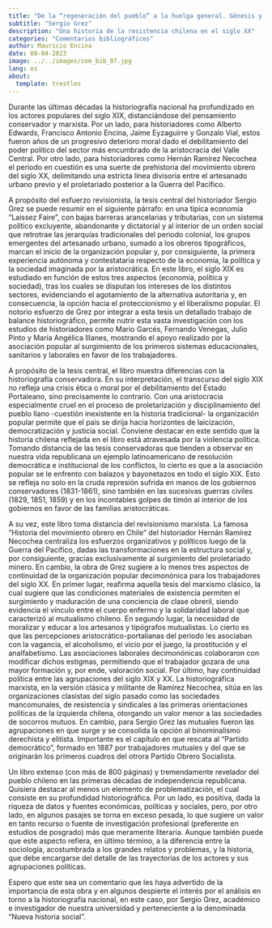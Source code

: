 ```yaml
---
title: "De la “regeneración del pueblo” a la huelga general. Génesis y evolución del movimiento popular en Chile (1810-1890)"
subtitle: "Sergio Grez"
description: "Una historia de la resistencia chilena en el siglo XX"
categories: "Comentarios bibliográficos"
author: Mauricio Encina
date: 08-04-2023
image: ../../images/com_bib_07.jpg
lang: es
about: 
  template: trestles
---
```


Durante las últimas décadas la historiografía nacional ha profundizado en los actores populares del siglo XIX, distanciándose del pensamiento conservador y marxista. Por un lado, para historiadores como Alberto Edwards, Francisco Antonio Encina, Jaime Eyzaguirre y Gonzalo Vial, estos fueron años de un progresivo deterioro moral dado el debilitamiento del poder político del sector más encumbrado de la aristocracia del Valle Central. Por otro lado, para historiadores como Hernán Ramírez Necochea el periodo en cuestión es una suerte de prehistoria del movimiento obrero del siglo XX, delimitando una estricta línea divisoria entre el artesanado urbano previo y el proletariado posterior a la Guerra del Pacífico.

A propósito del esfuerzo revisionista, la tesis central del historiador Sergio Grez se puede resumir en el siguiente párrafo: en una típica economía "Laissez Faire", con bajas barreras arancelarias y tributarias, con un sistema político excluyente, abandonante y dictatorial y al interior de un orden social que retrotrae las jerarquías tradicionales del periodo colonial, los grupos emergentes del artesanado urbano, sumado a los obreros tipográficos, marcan el inicio de la organización popular y, por consiguiente, la primera experiencia autónoma y contestataria respecto de la economía, la política y la sociedad imaginada por la aristocrática. En este libro, el siglo XIX es estudiado en función de estos tres aspectos (economía, política y sociedad), tras los cuales se disputan los intereses de los distintos sectores, evidenciando el agotamiento de la alternativa autoritaria y, en consecuencia, la opción hacia el proteccionismo y el liberalismo popular. El notorio esfuerzo de Grez por integrar a esta tesis un detallado trabajo de balance historiográfico, permite nutrir esta vasta investigación con los estudios de historiadores como Mario Garcés, Fernando Venegas, Julio Pinto y María Angélica Illanes, mostrando el apoyo realizado por la asociación popular al surgimiento de los primeros sistemas educacionales, sanitarios y laborales en favor de los trabajadores.

A propósito de la tesis central, el libro muestra diferencias con la historiografía conservadora. En su interpretación, el transcurso del siglo XIX no refleja una crisis ética o moral por el debilitamiento del Estado Portaleano, sino precisamente lo contrario. Con una aristocracia especialmente cruel en el proceso de proletarización y disciplinamiento del pueblo llano -cuestión inexistente en la historia tradicional- la organización popular permite que el país se dirija hacia horizontes de laicización, democratización y justicia social. Conviene destacar en este sentido que la historia chilena reflejada en el libro está atravesada por la violencia política. Tomando distancia de las tesis conservadoras que tienden a observar en nuestra vida republicana un ejemplo latinoamericano de resolución democrática e institucional de los conflictos, lo cierto es que a la asociación popular se le enfrento con balazos y bayonetazos en todo el siglo XIX. Esto se refleja no solo en la cruda represión sufrida en manos de los gobiernos conservadores (1831-1861), sino también en las sucesivas guerras civiles (1829, 1851, 1859) y en los incontables golpes de timón al interior de los gobiernos en favor de las familias aristocráticas.

A su vez, este libro toma distancia del revisionismo marxista. La famosa "Historia del movimiento obrero en Chile" del historiador Hernán Ramírez Necochea centraliza los esfuerzos organizativos y políticos luego de la Guerra del Pacífico, dadas las transformaciones en la estructura social y, por consiguiente, gracias exclusivamente al surgimiento del proletariado minero. En cambio, la obra de Grez sugiere a lo menos tres aspectos de continuidad de la organización popular decimonónica para los trabajadores del siglo XX. En primer lugar, reafirma aquella tesis del marxismo clásico, la cual sugiere que las condiciones materiales de existencia permiten el surgimiento y maduración de una conciencia de clase obreril, siendo evidencia el vínculo entre el cuerpo enfermo y la solidaridad laboral que caracterizó al mutualismo chileno. En segundo lugar, la necesidad de moralizar y educar a los artesanos y tipógrafos mutualistas. Lo cierto es que las percepciones aristocrático-portalianas del periodo les asociaban con la vagancia, el alcoholismo, el vicio por el juego, la prostitución y el analfabetismo. Las asociaciones laborales decimonónicas colaboraron con modificar dichos estigmas, permitiendo que el trabajador gozara de una mayor formación y, por ende, valoración social. Por último, hay continuidad política entre las agrupaciones del siglo XIX y XX. La historiográfica marxista, en la versión clásica y militante de Ramírez Necochea, sitúa en las organizaciones clasistas del siglo pasado como las sociedades mancomunales, de resistencia y sindicales a las primeras orientaciones políticas de la izquierda chilena, otorgando un valor menor a las sociedades de socorros mutuos. En cambio, para Sergio Grez las mutuales fueron las agrupaciones en que surge y se consolida la opción al binominalismo derechista y elitista. Importante es el capítulo en que rescata al "Partido democrático", formado en 1887 por trabajadores mutuales y del que se originarán los primeros cuadros del otrora Partido Obrero Socialista.

Un libro extenso (con más de 800 páginas) y tremendamente revelador del pueblo chileno en las primeras décadas de independencia republicana. Quisiera destacar al menos un elemento de problematización, el cual consiste en su profundidad historiográfica. Por un lado, es positiva, dada la riqueza de datos y fuentes económicas, políticas y sociales, pero, por otro lado, en algunos pasajes se torna en exceso pesada, lo que sugiere un valor en tanto recurso o fuente de investigación profesional (preferente en estudios de posgrado) más que meramente literaria. Aunque también puede que este aspecto refiera, en último término, a la diferencia entre la sociología, acostumbrada a los grandes relatos y problemas, y la historia, que debe encargarse del detalle de las trayectorias de los actores y sus agrupaciones políticas.

Espero que este sea un comentario que les haya advertido de la importancia de esta obra y en algunos despierte el interés por el análisis en torno a la historiografía nacional, en este caso, por Sergio Grez, académico e investigador de nuestra universidad y perteneciente a la denominada "Nueva historia social".
